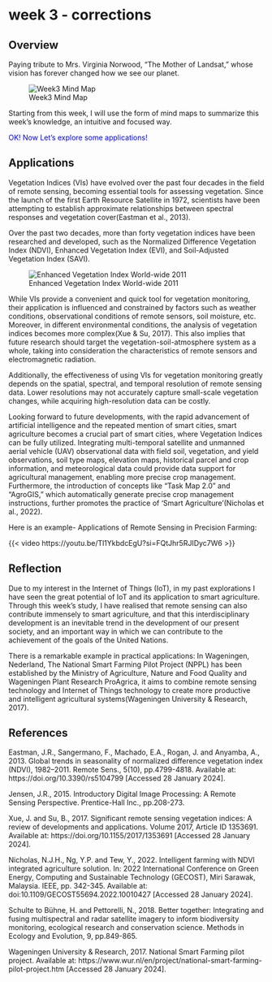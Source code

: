 # week 3 - corrections

## Overview

Paying tribute to Mrs. Virginia Norwood, "The Mother of Landsat," whose vision has forever changed how we see our planet.

![Week3 Mind Map](image/week3Image.png)

Starting from this week, I will use the form of mind maps to summarize this week's knowledge, an intuitive and focused way.

[OK! Now Let's explore some applications!]{style="color:blue;"}

## Applications

Vegetation Indices (VIs) have evolved over the past four decades in the field of remote sensing, becoming essential tools for assessing vegetation. Since the launch of the first Earth Resource Satellite in 1972, scientists have been attempting to establish approximate relationships between spectral responses and vegetation cover(Eastman et al., 2013).

Over the past two decades, more than forty vegetation indices have been researched and developed, such as the Normalized Difference Vegetation Index (NDVI), Enhanced Vegetation Index (EVI), and Soil-Adjusted Vegetation Index (SAVI).

![Enhanced Vegetation Index World-wide 2011](image/week301.png)

While VIs provide a convenient and quick tool for vegetation monitoring, their application is influenced and constrained by factors such as weather conditions, observational conditions of remote sensors, soil moisture, etc. Moreover, in different environmental conditions, the analysis of vegetation indices becomes more complex(Xue & Su, 2017). This also implies that future research should target the vegetation-soil-atmosphere system as a whole, taking into consideration the characteristics of remote sensors and electromagnetic radiation.

Additionally, the effectiveness of using VIs for vegetation monitoring greatly depends on the spatial, spectral, and temporal resolution of remote sensing data. Lower resolutions may not accurately capture small-scale vegetation changes, while acquiring high-resolution data can be costly.

Looking forward to future developments, with the rapid advancement of artificial intelligence and the repeated mention of smart cities, smart agriculture becomes a crucial part of smart cities, where Vegetation Indices can be fully utilized. Integrating multi-temporal satellite and unmanned aerial vehicle (UAV) observational data with field soil, vegetation, and yield observations, soil type maps, elevation maps, historical parcel and crop information, and meteorological data could provide data support for agricultural management, enabling more precise crop management. Furthermore, the introduction of concepts like "Task Map 2.0" and "AgroGIS," which automatically generate precise crop management instructions, further promotes the practice of 'Smart Agriculture'(Nicholas et al., 2022).

Here is an example- Applications of Remote Sensing in Precision Farming:

{{< video https://youtu.be/Tl1YkbdcEgU?si=FQtJhr5RJIDyc7W6 >}}

## Reflection

Due to my interest in the Internet of Things (IoT), in my past explorations I have seen the great potential of IoT and its application to smart agriculture. Through this week's study, I have realised that remote sensing can also contribute immensely to smart agriculture, and that this interdisciplinary development is an inevitable trend in the development of our present society, and an important way in which we can contribute to the achievement of the goals of the United Nations.

There is a remarkable example in practical applications: In Wageningen, Nederland, The National Smart Farming Pilot Project (NPPL) has been established by the Ministry of Agriculture, Nature and Food Quality and Wageningen Plant Research ProAgrica, it aims to combine remote sensing technology and Internet of Things technology to create more productive and intelligent agricultural systems(Wageningen University & Research, 2017).

## References

Eastman, J.R., Sangermano, F., Machado, E.A., Rogan, J. and Anyamba, A., 2013. Global trends in seasonality of normalized difference vegetation index (NDVI), 1982--2011. Remote Sens., 5(10), pp.4799-4818. Available at: https://doi.org/10.3390/rs5104799 \[Accessed 28 January 2024\].

Jensen, J.R., 2015. Introductory Digital Image Processing: A Remote Sensing Perspective. Prentice-Hall Inc., pp.208-273.

Xue, J. and Su, B., 2017. Significant remote sensing vegetation indices: A review of developments and applications. Volume 2017, Article ID 1353691. Available at: https://doi.org/10.1155/2017/1353691 \[Accessed 28 January 2024\].

Nicholas, N.J.H., Ng, Y.P. and Tew, Y., 2022. Intelligent farming with NDVI integrated agriculture solution. In: 2022 International Conference on Green Energy, Computing and Sustainable Technology (GECOST), Miri Sarawak, Malaysia. IEEE, pp. 342-345. Available at: doi:10.1109/GECOST55694.2022.10010427 \[Accessed 28 January 2024\].

Schulte to Bühne, H. and Pettorelli, N., 2018. Better together: Integrating and fusing multispectral and radar satellite imagery to inform biodiversity monitoring, ecological research and conservation science. Methods in Ecology and Evolution, 9, pp.849-865.

Wageningen University & Research, 2017. National Smart Farming pilot project. Available at: https://www.wur.nl/en/project/national-smart-farming-pilot-project.htm \[Accessed 28 January 2024\].
